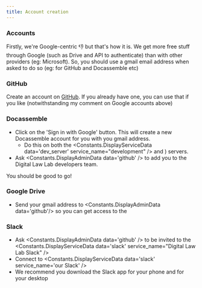 ```yaml
---
title: Account creation
---
```


### Accounts
Firstly, we're Google-centric 👎 but that's how it is.  We get more free stuff through Google (such as Drive and API to authenticate) than with other providers (eg: Microsoft).  So, you should use a gmail email address when asked to do so (eg: for GitHub and Docassemble etc)

### GitHub
Create an account on [GitHub](https://github.com).  If you already have one, you can use that if you like (notwithstanding my comment on Google accounts above)
### Docassemble
* Click on the 'Sign in with Google' button.  This will create a new Docassemble account for you with you gmail address.
  * Do this on both the <Constants.DisplayServiceData data='dev_server' service_name="development" /> and <DisplayServiceData data='prod_server' service_name="production" />) servers.
* Ask <Constants.DisplayAdminData data='github' /> to add you to the Digital Law Lab developers team.

You should be good to go!

### Google Drive
* Send your gmail address to <Constants.DisplayAdminData data='github'/> so you can get access to the <DisplayServiceData data='google_drive' service_name="Digital Law Lab Google Drive" />

### Slack
* Ask <Constants.DisplayAdminData data='github' /> to be invited to the <Constants.DisplayServiceData data='slack' service_name="Digital Law Lab Slack" />
* Connect to <Constants.DisplayServiceData data='slack' service_name='our Slack' />
* We recommend you download the Slack app for your phone and for your desktop